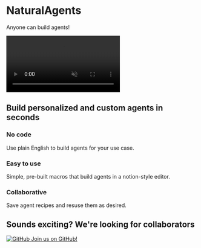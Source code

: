 
<div className="flex flex-col items-center justify-center text-center">
    <h1 className="text-6xl font-bold mt-8">NaturalAgents</h1>
    <p className="text-lg">Anyone can build agents!</p>
    <div className="w-full max-w-4xl mt-8 aspect-w-16 aspect-h-9 border-4 border-current rounded-lg dark:border-0">
        <video
        className="w-full h-full rounded-lg"
        controls
        autoPlay
        muted
        loop
        src="/static/videos/NaturalAgents Demo.mp4"
        type="video/mp4"
        >
        </video>
    </div>

  <h2 className="text-3xl font-semibold mt-16 mb-8">
    Build personalized and custom agents in seconds
  </h2>
  <div className="grid grid-cols-1 md:grid-cols-3 gap-12 mt-12 w-full max-w-4xl">
    <div className="flex flex-col items-center p-4 border rounded-lg shadow-lg">
      <h3 className="text-xl font-semibold">No code</h3>
      <p className="mt-1">Use plain English to build agents for your use case.</p>
    </div>
    <div className="flex flex-col items-center p-4 border rounded-lg shadow-lg">
      <h3 className="text-xl font-semibold">Easy to use</h3>
      <p className="mt-1">Simple, pre-built macros that build agents in a notion-style editor.</p>
    </div>
    <div className="flex flex-col items-center p-4 border rounded-lg shadow-lg">
      <h3 className="text-xl font-semibold">Collaborative</h3>
      <p className="mt-1">Save agent recipes and resuse them as desired.</p>
    </div>
  </div>

  <div className="flex flex-col items-center text-center mt-16 space-y-4">
    <h2 className="text-3xl font-semibold">Sounds exciting? We're looking for collaborators</h2>
    <a
      href="https://github.com/NaturalAgents/NaturalAgents"
      target="_blank"
      rel="noopener noreferrer"
      className="inline-flex flex-row items-center px-6 py-3 text-white font-semibold rounded-lg transition hover:opacity-90"
      style={{background: "linear-gradient(135deg, #ff4f00, #ee0024, #850056, #00519c)"}}
    >
      <Image
        src="/static/images/github-mark-white.svg"
        alt="GitHub"
        width={10}
        height={10}
        className="w-5 h-5 mr-2"
      />
      <span>Join us on GitHub!</span>
    </a>
  </div>


</div>
